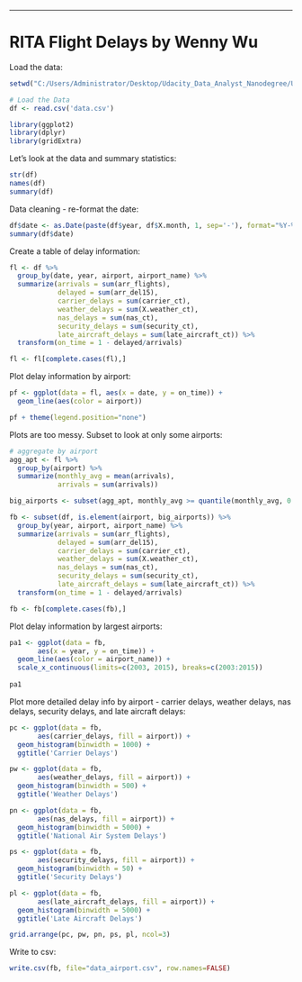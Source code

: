 ---
RITA Flight Delays by Wenny Wu
========================================================

Load the data:

```r
setwd("C:/Users/Administrator/Desktop/Udacity_Data_Analyst_Nanodegree/Udacity-DAND-P6_Flights_Visualization/data")

# Load the Data
df <- read.csv('data.csv')

library(ggplot2)
library(dplyr)
library(gridExtra)
```

Let's look at the data and summary statistics:

```r
str(df)
names(df)
summary(df)
```

Data cleaning - re-format the date:

```r
df$date <- as.Date(paste(df$year, df$X.month, 1, sep='-'), format="%Y-%m-%d")
summary(df$date)
```

Create a table of delay information:

```r
fl <- df %>%
  group_by(date, year, airport, airport_name) %>%
  summarize(arrivals = sum(arr_flights),
            delayed = sum(arr_del15),
            carrier_delays = sum(carrier_ct),
            weather_delays = sum(X.weather_ct),
            nas_delays = sum(nas_ct),
            security_delays = sum(security_ct),
            late_aircraft_delays = sum(late_aircraft_ct)) %>%
  transform(on_time = 1 - delayed/arrivals)

fl <- fl[complete.cases(fl),]
```

Plot delay information by airport:

```r
pf <- ggplot(data = fl, aes(x = date, y = on_time)) +
  geom_line(aes(color = airport))

pf + theme(legend.position="none")
```

Plots are too messy. Subset to look at only some airports:

```r
# aggregate by airport
agg_apt <- fl %>%
  group_by(airport) %>%
  summarize(monthly_avg = mean(arrivals),
            arrivals = sum(arrivals))

big_airports <- subset(agg_apt, monthly_avg >= quantile(monthly_avg, 0.98))$airport
```

```r
fb <- subset(df, is.element(airport, big_airports)) %>%
  group_by(year, airport, airport_name) %>%
  summarize(arrivals = sum(arr_flights),
            delayed = sum(arr_del15),
            carrier_delays = sum(carrier_ct),
            weather_delays = sum(X.weather_ct),
            nas_delays = sum(nas_ct),
            security_delays = sum(security_ct),
            late_aircraft_delays = sum(late_aircraft_ct)) %>%
  transform(on_time = 1 - delayed/arrivals)

fb <- fb[complete.cases(fb),]
```

Plot delay information by largest airports:

```r
pa1 <- ggplot(data = fb,
       aes(x = year, y = on_time)) +
  geom_line(aes(color = airport_name)) +
  scale_x_continuous(limits=c(2003, 2015), breaks=c(2003:2015))
  
pa1
```

Plot more detailed delay info by airport - carrier delays, weather delays, nas delays, security delays, and late aircraft delays:

```r
pc <- ggplot(data = fb,
       aes(carrier_delays, fill = airport)) +  
  geom_histogram(binwidth = 1000) + 
  ggtitle('Carrier Delays')

pw <- ggplot(data = fb,
       aes(weather_delays, fill = airport)) +  
  geom_histogram(binwidth = 500) + 
  ggtitle('Weather Delays')

pn <- ggplot(data = fb,
       aes(nas_delays, fill = airport)) +  
  geom_histogram(binwidth = 5000) + 
  ggtitle('National Air System Delays')

ps <- ggplot(data = fb,
       aes(security_delays, fill = airport)) +  
  geom_histogram(binwidth = 50) + 
  ggtitle('Security Delays')

pl <- ggplot(data = fb,
       aes(late_aircraft_delays, fill = airport)) +  
  geom_histogram(binwidth = 5000) + 
  ggtitle('Late Aircraft Delays')

grid.arrange(pc, pw, pn, ps, pl, ncol=3)
```

Write to csv:

```r
write.csv(fb, file="data_airport.csv", row.names=FALSE)
```
